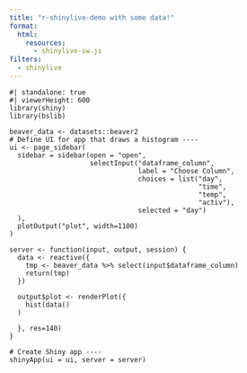 ```yaml
---
title: "r-shinylive-demo with some data!"
format:
  html:
    resources: 
      - shinylive-sw.js
filters:
  - shinylive
---
```


```shinylive-r
#| standalone: true
#| viewerHeight: 600
library(shiny)
library(bslib)

beaver_data <- datasets::beaver2
# Define UI for app that draws a histogram ----
ui <- page_sidebar(
  sidebar = sidebar(open = "open",
                    selectInput("dataframe_column",
                                label = "Choose Column",
                                choices = list("day",
                                               "time",
                                               "temp",
                                               "activ"),
                                selected = "day")
  ),
  plotOutput("plot", width=1100)
)

server <- function(input, output, session) {
  data <- reactive({
    tmp <- beaver_data %>% select(input$dataframe_column)
    return(tmp)
  })
  
  output$plot <- renderPlot({
    hist(data()
  )
   
  }, res=140)
}

# Create Shiny app ----
shinyApp(ui = ui, server = server)
```
